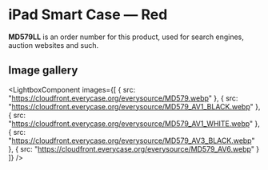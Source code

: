 
# iPad Smart Case — Red

<Callout type='info' emoji='👉🏻'>**MD579LL** is an order number for this product, used for search engines, auction websites and such.</Callout>

## Image gallery

<LightboxComponent
    images={[
      {
        src: "https://cloudfront.everycase.org/everysource/MD579.webp"
      },
      {
        src: "https://cloudfront.everycase.org/everysource/MD579_AV1_BLACK.webp"
      },
      {
        src: "https://cloudfront.everycase.org/everysource/MD579_AV1_WHITE.webp"
      },
      {
        src: "https://cloudfront.everycase.org/everysource/MD579_AV3_BLACK.webp"
      },
      {
        src: "https://cloudfront.everycase.org/everysource/MD579_AV6.webp"
      }
    ]}
  />
